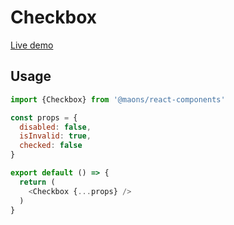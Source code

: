# Checkbox

[Live demo](https://main--63cea501d66c7f57c939718b.chromatic.com/?path=/story/forms-checkbox--default)

## Usage

```js
import {Checkbox} from '@maons/react-components'

const props = {
  disabled: false,
  isInvalid: true,
  checked: false
}

export default () => {
  return (
    <Checkbox {...props} />
  )
}
```